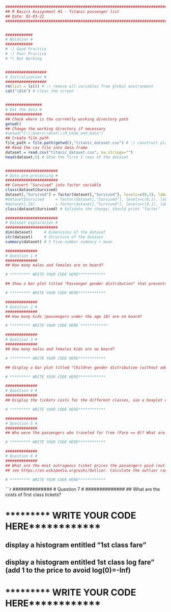 ```{r}

################################################################################
## R Basics Assignment #1 - Titanic passenger list 
## Date: 01-03-21
################################################################################


############
# Notation #
############
# :) Good Practice
# :( Poor Practice
# *( Not Working


##################
# Initialization #
##################
rm(list = ls()) # :) remove all variables from global environment
cat("\014") # clear the screen


################
# Get the data #
################
## Check where is the currently working directory path
getwd()
## Change the working directory if necessary
#setwd("C:\\Users\\Anat\\\R_Code_and_Data")
## Create file path
file_path = file.path(getwd(),"titanic_dataset.csv") # :) construct platform independent path
## Read the csv file into data.frame
dataset = read.csv("titanic_dataset.csv", na.strings="")
head(dataset,5) # Show the first 5 rows of the dataset


#######################
# Data pre-processing #
#######################
## Convert "Survived" into factor variable
class(dataset$Survived)
dataset[,"Survived"] = factor(dataset[,"Survived"], levels=c(0,1), labels=c("No","Yes")) # :) robust to col location changes
#dataset$Survived     = factor(dataset[,"Survived"], levels=c(0,1), labels=c("No","Yes")) # 
#dataset[,16]         = factor(dataset[,"Survived"], levels=c(0,1), labels=c("No","Yes")) # :( col number might change
class(dataset$Survived) # Validate the change; should print "factor"

```

```{r}

#######################
# Dataset exploration #
#######################
dim(dataset)     # Dimensions of the dataset
str(dataset)     # Structure of the dataset
summary(dataset) # 5 Five-number summary + mean

```

```{r}


##############
# Question 1 #
##############
## How many males and females are on board?

# ********* WRITE YOUR CODE HERE************

## Show a bar plot titled "Passenger gender distribution" that presents the number of passengers by gender

# ********* WRITE YOUR CODE HERE************

```

```{r}

##############
# Question 2 #
##############
## How many kids (passengers under the age 18) are on board?

# ********* WRITE YOUR CODE HERE ************

```

```{r}

##############
# Question 3 #
##############
## How many males and females kids are on board?

# ********* WRITE YOUR CODE HERE************

## display a bar plot titled "Children gender distribution (without adults)"

# ********* WRITE YOUR CODE HERE************

```

```{r}

##############
# Question 4 #
##############
## Display the tickets costs for the different classes, use a boxplot entitled "Fare Box Plot"

# ********* WRITE YOUR CODE HERE************

```

```{r}

##############
# Question 5 #
##############
## Who were the passengers who traveled for free (Fare == 0)? What are their honor titles?

# ********* WRITE YOUR CODE HERE************
```

```{r}

##############
# Question 6 #
##############
## What are the most outrageous ticket prices the passengers paid (outliers)?
## see https://en.wikipedia.org/wiki/Outlier. Calculate the outlier range using Tukey's fences and ticket prices above it. 

# ********* WRITE YOUR CODE HERE************
```

```{r}

##############
# Question 7 #
##############
## What are the costs of first class tickets?

# ********* WRITE YOUR CODE HERE************

## display a histogram entitled "1st class fare"


## display a histogram entitled 1st class log fare" (add 1 to the price to avoid log(0)=-Inf)

# ********* WRITE YOUR CODE HERE************
